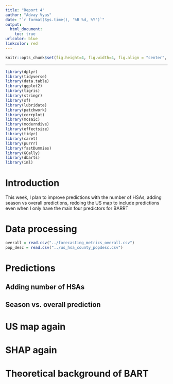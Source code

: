 ```yaml
---
title: "Report 4"
author: "Advay Vyas"
date: "`r format(Sys.time(), '%B %d, %Y')`"
output:
  html_document:
    toc: true
urlcolor: blue
linkcolor: red
---
```


```r
knitr::opts_chunk$set(fig.height=4, fig.width=4, fig.align = "center", warning=FALSE, echo=TRUE, tidy=TRUE, tidy.opts=list(width.cutoff=60))
```

------------------------------------------------------------------------

```r
library(dplyr)
library(tidyverse)
library(data.table)
library(ggplot2)
library(tigris)
library(stringr)
library(sf)
library(lubridate)
library(patchwork)
library(corrplot)
library(mosaic)
library(moderndive)
library(effectsize)
library(tidyr)
library(caret)
library(purrr)
library(fastDummies)
library(GGally)
library(dbarts)
library(iml)
```

# Introduction
This week, I plan to improve predictions with the number of HSAs, adding season vs overall predictions, redoing the US map to include predictions even when I only have the main four predictors for BARRT

# Data processing
```r
overall = read.csv("../forecasting_metrics_overall.csv")
pop_desc = read.csv("../us_hsa_county_popdesc.csv")
```

# Predictions 

## Adding number of HSAs
## Season vs. overall prediction

# US map again

# SHAP again

# Theoretical background of BART




